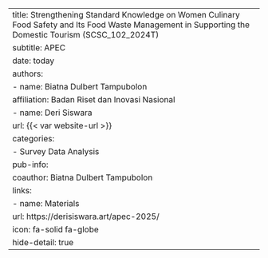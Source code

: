 ---
title: Strengthening Standard Knowledge on Women Culinary Food Safety and Its Food Waste Management in Supporting the Domestic Tourism (SCSC_102_2024T)
subtitle: APEC
date: today
authors:
  - name: Biatna Dulbert Tampubolon
    affiliation: Badan Riset dan Inovasi Nasional 
  - name: Deri Siswara
    url: {{< var website-url >}}
categories:
  - Survey Data Analysis
pub-info:
  coauthor: Biatna Dulbert Tampubolon
  links:
    - name: Materials
      url: https://derisiswara.art/apec-2025/
      icon: fa-solid fa-globe
hide-detail: true
---